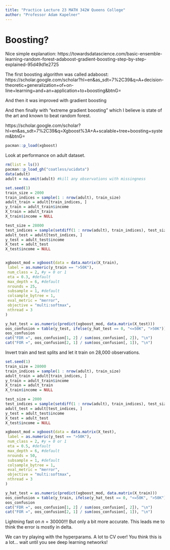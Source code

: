 ```yaml
---
title: "Practice Lecture 23 MATH 342W Queens College"
author: "Professor Adam Kapelner"
---
```



# Boosting?

Nice simple explanation: https://towardsdatascience.com/basic-ensemble-learning-random-forest-adaboost-gradient-boosting-step-by-step-explained-95d49d1e2725

The first boosting algorithm was called adaboost:
https://scholar.google.com/scholar?hl=en&as_sdt=7%2C39&q=A+decision-theoretic+generalization+of+on-line+learning+and+an+application+to+boosting&btnG=

And then it was improved with gradient boosting

And then finally with "extreme gradient boosting" which I believe is state of the art and known to beat random forest.

https://scholar.google.com/scholar?hl=en&as_sdt=7%2C39&q=Xgboost%3A+A+scalable+tree+boosting+system&btnG=

```r
pacman::p_load(xgboost)
```

Look at performance on adult dataset.

```r
rm(list = ls())
pacman::p_load_gh("coatless/ucidata")
data(adult)
adult = na.omit(adult) #kill any observations with missingness

set.seed(1)
train_size = 2000
train_indices = sample(1 : nrow(adult), train_size)
adult_train = adult[train_indices, ]
y_train = adult_train$income
X_train = adult_train
X_train$income = NULL

test_size = 28000
test_indices = sample(setdiff(1 : nrow(adult), train_indices), test_size)
adult_test = adult[test_indices, ]
y_test = adult_test$income
X_test = adult_test
X_test$income = NULL


xgboost_mod = xgboost(data = data.matrix(X_train), 
 label = as.numeric(y_train == ">50K"), 
 num_class = 2, #y = 0 or 1
 eta = 0.3, #default
 max_depth = 6, #default 
 nrounds = 25, 
 subsample = 1, #default 
 colsample_bytree = 1,
 eval_metric = "merror",
 objective = "multi:softmax",
 nthread = 3
)

y_hat_test = as.numeric(predict(xgboost_mod, data.matrix(X_test)))
oos_confusion = table(y_test, ifelse(y_hat_test == 0, "<=50K", ">50K"))
oos_confusion
cat("FDR =", oos_confusion[1, 2] / sum(oos_confusion[, 2]), "\n")
cat("FOR =", oos_confusion[2, 1] / sum(oos_confusion[, 1]), "\n")
```

Invert train and test splits and let it train on 28,000 observations.

```r
set.seed(1)
train_size = 28000
train_indices = sample(1 : nrow(adult), train_size)
adult_train = adult[train_indices, ]
y_train = adult_train$income
X_train = adult_train
X_train$income = NULL

test_size = 2000
test_indices = sample(setdiff(1 : nrow(adult), train_indices), test_size)
adult_test = adult[test_indices, ]
y_test = adult_test$income
X_test = adult_test
X_test$income = NULL

xgboost_mod = xgboost(data = data.matrix(X_test), 
 label = as.numeric(y_test == ">50K"), 
 num_class = 2, #y = 0 or 1
 eta = 0.5, #default
 max_depth = 6, #default 
 nrounds = 50, 
 subsample = 1, #default 
 colsample_bytree = 1,
 eval_metric = "merror",
 objective = "multi:softmax",
 nthread = 3
)

y_hat_test = as.numeric(predict(xgboost_mod, data.matrix(X_train)))
oos_confusion = table(y_train, ifelse(y_hat_test == 0, "<=50K", ">50K"))
oos_confusion
cat("FDR =", oos_confusion[1, 2] / sum(oos_confusion[, 2]), "\n")
cat("FOR =", oos_confusion[2, 1] / sum(oos_confusion[, 1]), "\n")
```

Lightning fast on $n = 30000$!!! But only a bit more accurate. This leads me to think the error is mostly in delta.

We can try playing with the hyperparams. A lot to CV over! You think this is a lot... wait until you see deep learning networks!



